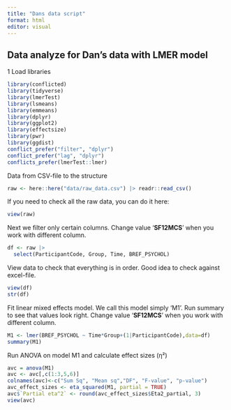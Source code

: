 ```yaml
---
title: "Dans data script"
format: html
editor: visual
---
```


## Data analyze for Dan's data with LMER model

1 Load libraries

```r
library(conflicted)  
library(tidyverse)
library(lmerTest)
library(lsmeans)
library(emmeans)
library(dplyr)
library(ggplot2)
library(effectsize)
library(pwr)
library(ggdist)
conflict_prefer("filter", "dplyr")
conflict_prefer("lag", "dplyr")
conflicts_prefer(lmerTest::lmer)
```

Data from CSV-file to the structure

```r
raw <- here::here("data/raw_data.csv") |> readr::read_csv()
```

If you need to check all the raw data, you can do it here:

```r
view(raw)
```

Next we filter only certain columns. Change value '**SF12MCS**' when you work with different column.

```r
df <- raw |> 
  select(ParticipantCode, Group, Time, BREF_PSYCHOL)
```

View data to check that everything is in order. Good idea to check against excel-file.

```r
view(df)
str(df)
```

Fit linear mixed effects model. We call this model simply 'M1'. Run summary to see that values look right. Change value '**SF12MCS**' when you work with different column.

```r
M1 <- lmer(BREF_PSYCHOL ~ Time*Group+(1|ParticipantCode),data=df)
summary(M1)
```

Run ANOVA on model M1 and calculate effect sizes (η²)

```r
avc = anova(M1)
avc <- avc[,c(1:3,5,6)]
colnames(avc)<-c("Sum Sq", "Mean sq","DF", "F-value", "p-value")
avc_effect_sizes <- eta_squared(M1, partial = TRUE)
avc$`Partial eta^2` <- round(avc_effect_sizes$Eta2_partial, 3)
view(avc)
```
